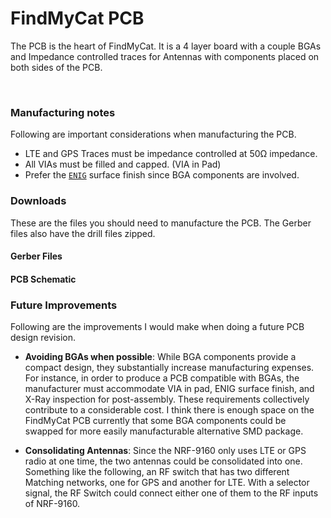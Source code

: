 
# FindMyCat PCB

The PCB is the heart of FindMyCat. It is a 4 layer board with a couple BGAs and Impedance controlled traces for Antennas with
components placed on both sides of the PCB.

<br/>
<ImageProvider lightImage={KicadWindows} darkImage={KicadWindows}/>

### Manufacturing notes
Following are important considerations when manufacturing the PCB.
- LTE and GPS Traces must be impedance controlled at 50Ω impedance.
- All VIAs must be filled and capped. (VIA in Pad)
- Prefer the <a href="https://en.wikipedia.org/wiki/Electroless_nickel_immersion_gold" target="_blank"> `ENIG`</a> surface finish since BGA components are involved.

### Downloads
These are the files you should need to manufacture the PCB. The Gerber files also have the drill files zipped.
#### Gerber Files
<DownloadCard fileName="FindMyCat-Gerber.zip" fileLocation="/docs/PCBFiles/FindMyCat-Gerber.zip"/>

#### PCB Schematic
<DownloadCard fileName="FindMyCat-Schematic.pdf" fileLocation="/docs/PCBFiles/FindMyCat-Schematic.pdf"/>


### Future Improvements
Following are the improvements I would make when doing a future PCB design revision.
- <strong>Avoiding BGAs when possible</strong>: While BGA components provide a compact design, they substantially increase manufacturing expenses.
For instance, in order to produce a PCB compatible with BGAs, the manufacturer must accommodate VIA in pad,
ENIG surface finish, and X-Ray inspection for post-assembly. These requirements collectively contribute to a considerable cost.
I think there is enough space on the FindMyCat PCB currently that some BGA components could be swapped for more easily manufacturable alternative SMD package.

- <strong>Consolidating Antennas</strong>: Since the NRF-9160 only uses LTE or GPS radio at one time, the two antennas could be consolidated into one.
Something like the following, an RF switch that has two different Matching networks, one for GPS and another for LTE. With a selector signal, the RF Switch could connect
either one of them to the RF inputs of NRF-9160.

<ImageProvider lightImage={AntennaConsolidationLight} darkImage={AntennaConsolidationDark}/>
